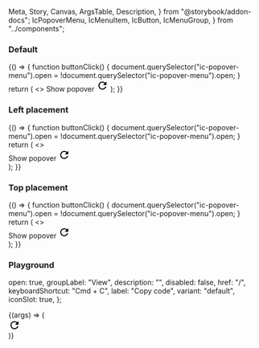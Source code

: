   Meta,
  Story,
  Canvas,
  ArgsTable,
  Description,
} from "@storybook/addon-docs";
  IcPopoverMenu,
  IcMenuItem,
  IcButton,
  IcMenuGroup,
} from "../components";

<Meta title="Popover menu" component={IcPopoverMenu} />

<Description markdown={readme} />
<Description markdown={menuItemReadme} />
<Description markdown={menuGroupReadme} />

### Default

<Canvas>
  <Story name="Default">
    {() => {
      function buttonClick() {
        document.querySelector("ic-popover-menu").open =
          !document.querySelector("ic-popover-menu").open;
      }
      return (
        <>
          <IcButton id="button-1" onClick={buttonClick}>
            Show popover
          </IcButton>
          <IcPopoverMenu anchor="button-1" aria-label="popover">
            <IcMenuItem label="Copy code" disabled />
            <IcMenuGroup label="View">
              <IcMenuItem label="Zoom in" keyboardShortcut="Cmd+" />
              <IcMenuItem label="Zoom out" keyboardShortcut="Cmd-" />
            </IcMenuGroup>
            <IcMenuItem label="Actions" submenuTriggerFor="abc" />
          </IcPopoverMenu>
          <IcPopoverMenu submenuId="abc">
            <IcMenuItem label="Edit" />
            <IcMenuItem label="Find" submenuTriggerFor="abc123" />
            <IcMenuItem label="Delete" variant="destructive" />
          </IcPopoverMenu>
          <IcPopoverMenu submenuId="abc123">
            <IcMenuItem
              label="Search the web"
              description="This will search the web to find the thing you are looking for."
            />
            <IcMenuItem label="Find..." />
            <IcMenuItem label="Find icons">
              <svg
                slot="icon"
                xmlns="http://www.w3.org/2000/svg"
                height="24px"
                viewBox="0 0 24 24"
                width="24px"
              >
                <path d="M0 0h24v24H0V0z" fill="none" />
                <path d="M17.65 6.35C16.2 4.9 14.21 4 12 4c-4.42 0-7.99 3.58-7.99 8s3.57 8 7.99 8c3.73 0 6.84-2.55 7.73-6h-2.08c-.82 2.33-3.04 4-5.65 4-3.31 0-6-2.69-6-6s2.69-6 6-6c1.66 0 3.14.69 4.22 1.78L13 11h7V4l-2.35 2.35z" />
              </svg>
            </IcMenuItem>
            <IcMenuItem label="Show found results" variant="toggle" />
          </IcPopoverMenu>
        </>
      );
    }}
  </Story>
</Canvas>

### Left placement

<Canvas>
  <Story name="Left placement">
    {() => {
      function buttonClick() {
        document.querySelector("ic-popover-menu").open =
          !document.querySelector("ic-popover-menu").open;
      }
      return (
        <>
          <div style={{ marginLeft: "1000px" }}>
            <IcButton id="button-1" onClick={buttonClick}>
              Show popover
            </IcButton>
            <IcPopoverMenu anchor="button-1" aria-label="popover">
              <IcMenuItem label="Copy code" disabled />
              <IcMenuGroup label="View">
                <IcMenuItem label="Zoom in" keyboardShortcut="Cmd+" />
                <IcMenuItem label="Zoom out" keyboardShortcut="Cmd-" />
              </IcMenuGroup>
              <IcMenuItem label="Actions" submenuTriggerFor="abc" />
            </IcPopoverMenu>
            <IcPopoverMenu submenuId="abc">
              <IcMenuItem label="Edit" />
              <IcMenuItem label="Find" submenuTriggerFor="abc123" />
              <IcMenuItem label="Delete" variant="destructive" />
            </IcPopoverMenu>
            <IcPopoverMenu submenuId="abc123">
              <IcMenuItem
                label="Search the web"
                description="This will search the web to find the thing you are looking for."
              />
              <IcMenuItem label="Find..." />
              <IcMenuItem label="Find icons">
                <svg
                  slot="icon"
                  xmlns="http://www.w3.org/2000/svg"
                  height="24px"
                  viewBox="0 0 24 24"
                  width="24px"
                >
                  <path d="M0 0h24v24H0V0z" fill="none" />
                  <path d="M17.65 6.35C16.2 4.9 14.21 4 12 4c-4.42 0-7.99 3.58-7.99 8s3.57 8 7.99 8c3.73 0 6.84-2.55 7.73-6h-2.08c-.82 2.33-3.04 4-5.65 4-3.31 0-6-2.69-6-6s2.69-6 6-6c1.66 0 3.14.69 4.22 1.78L13 11h7V4l-2.35 2.35z" />
                </svg>
              </IcMenuItem>
              <IcMenuItem label="Show found results" variant="toggle" />
            </IcPopoverMenu>
          </div>
        </>
      );
    }}
  </Story>
</Canvas>

### Top placement

<Canvas>
  <Story name="Top placement">
    {() => {
      function buttonClick() {
        document.querySelector("ic-popover-menu").open =
          !document.querySelector("ic-popover-menu").open;
      }
      return (
        <>
          <div style={{ marginTop: "540px" }}>
            <IcButton id="button-1" onClick={buttonClick}>
              Show popover
            </IcButton>
            <IcPopoverMenu anchor="button-1" aria-label="popover">
              <IcMenuItem label="Copy code" disabled />
              <IcMenuGroup label="View">
                <IcMenuItem label="Zoom in" keyboardShortcut="Cmd+" />
                <IcMenuItem label="Zoom out" keyboardShortcut="Cmd-" />
              </IcMenuGroup>
              <IcMenuItem label="Actions" submenuTriggerFor="abc" />
            </IcPopoverMenu>
            <IcPopoverMenu submenuId="abc">
              <IcMenuItem label="Edit" />
              <IcMenuItem label="Find" submenuTriggerFor="abc123" />
              <IcMenuItem label="Delete" variant="destructive" />
            </IcPopoverMenu>
            <IcPopoverMenu submenuId="abc123">
              <IcMenuItem
                label="Search the web"
                description="This will search the web to find the thing you are looking for."
              />
              <IcMenuItem label="Find..." />
              <IcMenuItem label="Find icons">
                <svg
                  slot="icon"
                  xmlns="http://www.w3.org/2000/svg"
                  height="24px"
                  viewBox="0 0 24 24"
                  width="24px"
                >
                  <path d="M0 0h24v24H0V0z" fill="none" />
                  <path d="M17.65 6.35C16.2 4.9 14.21 4 12 4c-4.42 0-7.99 3.58-7.99 8s3.57 8 7.99 8c3.73 0 6.84-2.55 7.73-6h-2.08c-.82 2.33-3.04 4-5.65 4-3.31 0-6-2.69-6-6s2.69-6 6-6c1.66 0 3.14.69 4.22 1.78L13 11h7V4l-2.35 2.35z" />
                </svg>
              </IcMenuItem>
              <IcMenuItem label="Show found results" variant="toggle" />
            </IcPopoverMenu>
          </div>
        </>
      );
    }}
  </Story>
</Canvas>

### Playground

  open: true,
  groupLabel: "View",
  description: "",
  disabled: false,
  href: "/",
  keyboardShortcut: "Cmd + C",
  label: "Copy code",
  variant: "default",
  iconSlot: true,
};

<Canvas>
  <Story
    args={defaultArgs}
    parameters={{ loki: { skip: true } }}
    argTypes={{
      variant: {
        options: [
          "default", "toggle", "destructive"
        ],
        control: {
          type: "radio",
        },
      },
      iconSlot: {
        mapping: {
          true: "icon",
          false: "",
        },
      },
    }}
    name="Playground"
  >
    {(args) => (
      <div>
          <IcPopoverMenu ariaLabel="popover" open={args.open}>
            <IcMenuGroup label={args.groupLabel}>
              <IcMenuItem
                description={args.description}
                disabled={args.disabled}
                href={args.href}
                keyboardShortcut={args.keyboardShortcut}
                label={args.label}
                variant={args.variant}
              >
                <svg
                  slot={args.iconSlot}
                  xmlns="http://www.w3.org/2000/svg"
                  height="24px"
                  viewBox="0 0 24 24"
                  width="24px"
                >
                  <path d="M0 0h24v24H0V0z" fill="none" />
                  <path
                    d="M17.65 6.35C16.2 4.9 14.21 4 12 4c-4.42 0-7.99 3.58-7.99 8s3.57 8 7.99 8c3.73 0 6.84-2.55 7.73-6h-2.08c-.82 2.33-3.04 4-5.65 4-3.31 0-6-2.69-6-6s2.69-6 6-6c1.66 0 3.14.69 4.22 1.78L13 11h7V4l-2.35 2.35z"
                  />
                </svg>
              </IcMenuItem>
              <IcMenuItem label="Zoom out" keyboardShortcut="Cmd-" />
            </IcMenuGroup>
            <IcMenuItem label="Actions" submenuTriggerFor="abc" />
          </IcPopoverMenu>
          <IcPopoverMenu submenuId="abc">
            <IcMenuItem label="Edit" />
            <IcMenuItem label="Find" />
            <IcMenuItem label="Delete" variant="destructive" />
          </IcPopoverMenu>
        </div>
    )}
  </Story>
</Canvas>